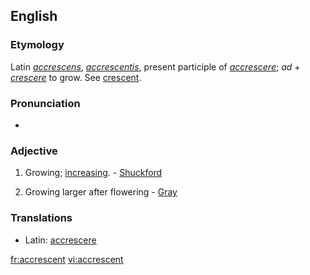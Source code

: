 ==English==

===Etymology===
Latin ''[[accrescens]]'', ''[[accrescentis]]'', present participle of ''[[accrescere]]''; ''ad'' + ''[[crescere]]'' to grow. See [[crescent]].

===Pronunciation===
* {{RP}} {{IPA|/əˈkɹɛsənt/}}
{{rfap}}

===Adjective===
{{en-adj|-}}

# Growing; [[increasing]]. - [[Shuckford]]
# {{botany}} Growing larger after flowering - [[Gray]]

===Translations===
{{rfc-level|Translations at L3+ (AutoFormat would have corrected level of Translations)}}
*Latin: [[accrescere]]

[[fr:accrescent]]
[[vi:accrescent]]